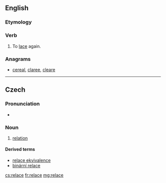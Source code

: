 ==English==

===Etymology===
{{prefix|re|lace}}

===Verb===
{{en-verb|relac|ing}}

# {{context|transitive}} To [[lace]] again.

===Anagrams===
* [[cereal#English|cereal]], [[claree#English|claree]], [[cleare#English|cleare]]

----

==Czech==

===Pronunciation===
* {{audio|Cs-relace.ogg|Audio}}

===Noun===
{{cs-noun|g=f}}

# {{context|set theory|lang=cs}} [[relation]]

====Derived terms====
* [[relace ekvivalence]] {{f}}
* [[binární relace]] {{f}}

[[cs:relace]]
[[fr:relace]]
[[mg:relace]]